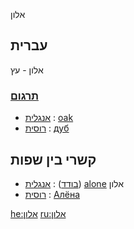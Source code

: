 אלון

==עברית==
אלון - עץ

===[[תרגום]]===
*[[אנגלית]] : [[oak]]
*[[רוסית]] : [[дуб]]

==קשרי בין שפות== 
*[[בודד]]) : [[אנגלית]]) [[alone]] אלון 
*[[רוסית]] : [[Алёна]]

[[he:אלון]]
[[ru:אלון]]